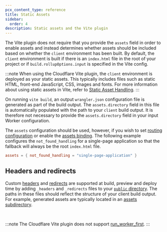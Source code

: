 ```yaml
---
pcx_content_type: reference
title: Static Assets
sidebar:
  order: 4
description: Static assets and the Vite plugin
---
```



The Vite plugin does not require that you provide the `assets` field in order to enable assets and instead determines whether assets should be included based on whether the `client` environment has been built.
By default, the `client` environment is built if there is an `index.html` file in the root of your project or if `build.rollupOptions.input` is specified in the Vite config.

:::note
When using the Cloudflare Vite plugin, the `client` environment is deployed as your static assets.
This typically includes files such as static HTML, front-end JavaScript, CSS, images and fonts.
For more information about using static assets in Vite, refer to [Static Asset Handling](https://vite.dev/guide/assets).
:::

On running `vite build`, an output `wrangler.json` configuration file is generated as part of the build output.
The `assets.directory` field in this file is automatically populated with the path to your `client` build output.
It is therefore not necessary to provide the `assets.directory` field in your input Worker configuration.

The `assets` configuration should be used, however, if you wish to set [routing configuration](/workers/static-assets/routing/#routing-configuration) or enable the [assets binding](/workers/static-assets/binding/#binding).
The following example configures the `not_found_handling` for a single-page application so that the fallback will always be the root `index.html` file.

<WranglerConfig>

```toml
assets = { not_found_handling = "single-page-application" }
```

</WranglerConfig>

## Headers and redirects

Custom [headers](/workers/static-assets/headers/) and [redirects](/workers/static-assets/redirects/) are supported at build, preview and deploy time by adding `_headers` and `_redirects` files to your [`public` directory](https://vite.dev/guide/assets#the-public-directory).
The paths in these files should reflect the structure of your client build output.
For example, generated assets are typically located in an [assets subdirectory](https://vite.dev/config/build-options#build-assetsdir).

<br />

:::note
The Cloudflare Vite plugin does not support [run_worker_first](/workers/static-assets/binding/#run_worker_first).
:::
